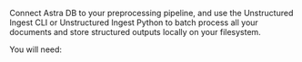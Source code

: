 Connect Astra DB to your preprocessing pipeline, and use the Unstructured Ingest CLI or Unstructured Ingest Python to batch process all your documents and store structured outputs locally on your filesystem.

You will need: 


<SharedAstra />